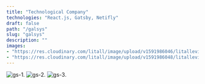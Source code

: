 ```yaml
---
title: "Technological Company"
technologies: "React.js, Gatsby, Netifly"
draft: false
path: "/galsys"
slug: "galsys"
description: ""
images: 
- "https://res.cloudinary.com/litall/image/upload/v1591986046/litallevin/dovalfon-biopage_vdgk6g.png"
- "https://res.cloudinary.com/litall/image/upload/v1591986048/litallevin/dovalfon-reviews_lfc9nu.png"
---
```


![gs-1](https://res.cloudinary.com/litall/image/upload/v1592168288/litallevin/Screenshot_2020-06-14_at_22.43.39_uenxhb.png).
![gs-2](https://res.cloudinary.com/litall/image/upload/v1592168289/litallevin/Screenshot_2020-06-14_at_22.44.16_aj7ipw.png).
![gs-3](https://res.cloudinary.com/litall/image/upload/v1592168287/litallevin/Screenshot_2020-06-14_at_22.44.25_yghobe.png).

<SinglePostGallery images={images} />
